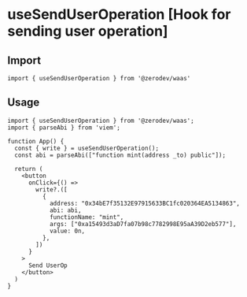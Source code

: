 # useSendUserOperation [Hook for sending user operation]

## Import
```tsx
import { useSendUserOperation } from '@zerodev/waas'
```

## Usage
```tsx
import { useSendUserOperation } from '@zerodev/waas';
import { parseAbi } from 'viem';

function App() {
  const { write } = useSendUserOperation();
  const abi = parseAbi(["function mint(address _to) public"]);

  return (
    <button
      onClick={() =>
        write?.([
          {
            address: "0x34bE7f35132E97915633BC1fc020364EA5134863",
            abi: abi,
            functionName: "mint",
            args: ["0xa15493d3aD7fa07b98c7782998E95aA39D2eb577"],
            value: 0n,
          },
        ])
      }
    >
      Send UserOp
    </button>
  )
}
```